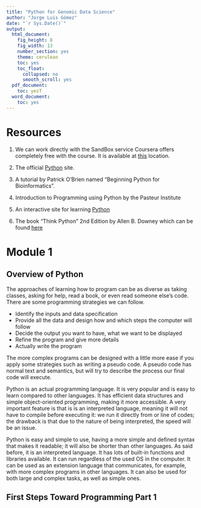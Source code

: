 ```yaml
---
title: "Python for Genomic Data Science"
author: "Jorge Luis Gómez"
date: "`r Sys.Date()`"
output:
  html_document: 
    fig_height: 8
    fig_width: 13
    number_section: yes
    theme: cerulean
    toc: yes
    toc_float:
      collapsed: no
      smooth_scroll: yes
  pdf_document:
    toc: yesT
  word_document:
    toc: yes
---
```

# Resources

1. We can work directly with the SandBox service Coursera offers completely free with the course. It is available at [this](https://www.coursera.org/learn/python-genomics/lab-sandbox?path=%2Ftree) location.

2. The official [Python](https://www.python.org) site.

3. A tutorial by Patrick O'Brien named "Beginning Python for Bioinformatics".

4. Introduction to Programming using Python by the Pasteur Institute

5. An interactive site for learning [Python](https://learnpython.org)

6. The book "Think Python" 2nd Edition by Allen B. Downey which can be found [here](Think Python 2nd Edition by Allen B. Downey)

# Module 1

## Overview of Python

The approaches of learning how to program can be as diverse as taking classes, asking for help, read a book, or even read someone else's code. There are some programming strategies we can follow.

- Identify the inputs and data specification
- Provide all the data and design how and which steps the computer will follow
- Decide the output you want to have, what we want to be displayed
- Refine the program and give more details
- Actually write the program

The more complex programs can be designed with a little more ease if you apply some strategies such as writing a pseudo code. A pseudo code has normal text and semantics, but will try to describe the process our final code will execute.

Python is an actual programming language. It is very popular and is easy to learn compared to other languages. It has efficient data structures and simple object-oriented programming, making it more accessible. A very important feature is that is is an interpreted language, meaning it will not have to compile before executing it: we run it directly from or line of codes; the drawback is that due to the nature of being interpreted, the speed will be an issue.

Python is easy and simple to use, having a more simple and defined syntax that makes it readable; it will also be shorter than other languages. As said before, it is an interpreted language. It has lots of built-in functions and libraries available. It can run regardless of the used OS in the computer. It can be used as an extension language that communicates, for example, with more complex programs in other languages. It can also be used for both large and complex tasks, as well as simple ones. 


## First Steps Toward Programming Part 1

